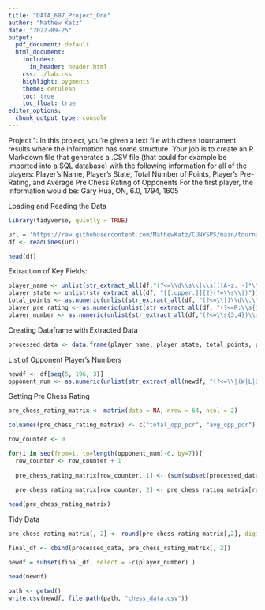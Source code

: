 ```yaml
---
title: "DATA_607_Project_One"
author: "Mathew Katz"
date: "2022-09-25"
output:
  pdf_document: default
  html_document:
    includes:
      in_header: header.html
    css: ./lab.css
    highlight: pygments
    theme: cerulean
    toc: true
    toc_float: true
editor_options: 
  chunk_output_type: console
---
```

Project 1: In this project, you’re given a text file with chess tournament results where the information has some structure.  Your job is to create an R Markdown file that generates a .CSV file (that could for example be imported into a SQL database) with the following information for all of the players: Player’s Name, Player’s State, Total Number of Points, Player’s Pre-Rating, and Average Pre Chess Rating of Opponents For the first player, the information would be: Gary Hua, ON, 6.0, 1794, 1605 


Loading and Reading the Data
```r
library(tidyverse, quietly = TRUE)

url = 'https://raw.githubusercontent.com/MathewKatz/CUNYSPS/main/tournamentinfo.txt'
df <- readLines(url)
```

```r
head(df)
```

Extraction of Key Fields:
```r
player_name <- unlist(str_extract_all(df,"(?<=\\d\\s\\|\\s)([A-z, -]*\\s){1,}[[:alpha:]]*(?=\\s*\\|)"))
player_state <- unlist(str_extract_all(df, "[[:upper:]]{2}(?=\\s\\|)"))
total_points <- as.numeric(unlist(str_extract_all(df, "(?<=\\|)\\d\\.\\d")))
player_pre_rating <- as.numeric(unlist(str_extract_all(df, "(?<=R:\\s{1,2})(\\d{3,4}(?=\\s))|(\\d{3,4}(?=P\\d{1,2}\\s*-))")))
player_number <- as.numeric(unlist(str_extract_all(df,"(?<=\\s{3,4})\\d{1,2}(?=\\s)")))
```

Creating Dataframe with Extracted Data
```r
processed_data <- data.frame(player_name, player_state, total_points, player_pre_rating, player_number)
```

List of Opponent Player's Numbers
```r
newdf <- df[seq(5, 196, 3)]
opponent_num <- as.numeric(unlist(str_extract_all(newdf, "(?<=\\|(W|L|D)\\s{2,3})[[:digit:]]{1,2}(?=\\|)|((?<!->)(?<=\\|(U|H|B|X))\\s{4}(?=\\|))")))
```

Getting Pre Chess Rating
```r
pre_chess_rating_matrix <- matrix(data = NA, nrow = 64, ncol = 2)

colnames(pre_chess_rating_matrix) <- c("total_opp_pcr", "avg_opp_pcr")

row_counter <- 0

for(i in seq(from=1, to=length(opponent_num)-6, by=7)){
  row_counter <- row_counter + 1
  
  pre_chess_rating_matrix[row_counter, 1] <- (sum(subset(processed_data$player_pre_rat, processed_data$player_num %in% opponent_num[seq(from=i, to=i+6, by=1)])))
  
  pre_chess_rating_matrix[row_counter, 2] <- pre_chess_rating_matrix[row_counter, 1] / length(subset(opponent_num[seq(from=i, to=i+6, by=1)],!is.na(opponent_num[seq(from=i, to=i+6, by=1)])))}

head(pre_chess_rating_matrix)
```

Tidy Data
```r
pre_chess_rating_matrix[, 2] <- round(pre_chess_rating_matrix[,2], digits = 0)

final_df <- cbind(processed_data, pre_chess_rating_matrix[, 2])
```

```r
newdf = subset(final_df, select = -c(player_number) )
```

```r
head(newdf)
```

```r
path <- getwd()
write.csv(newdf, file.path(path, "chess_data.csv"))
```